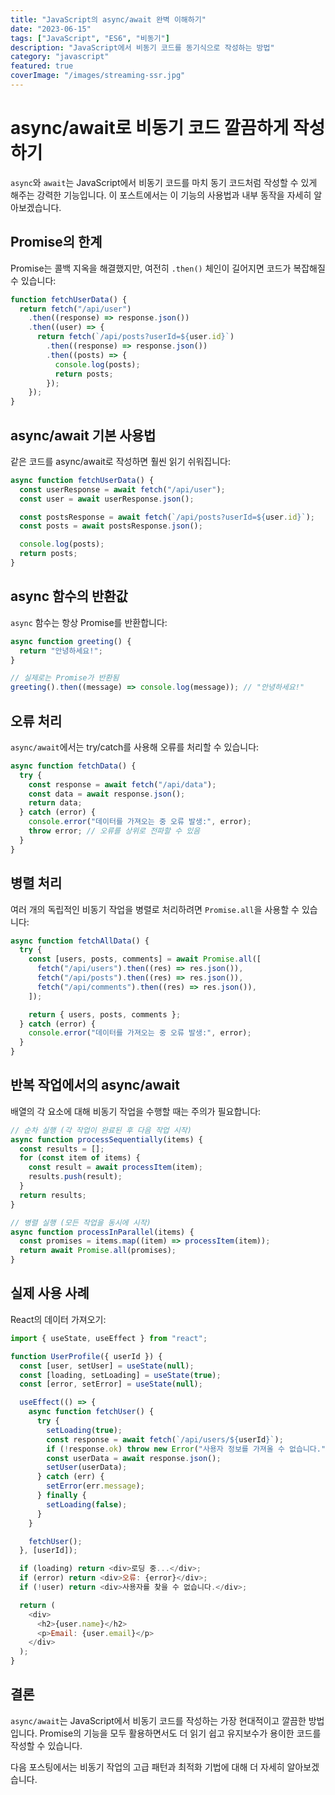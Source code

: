 ```yaml
---
title: "JavaScript의 async/await 완벽 이해하기"
date: "2023-06-15"
tags: ["JavaScript", "ES6", "비동기"]
description: "JavaScript에서 비동기 코드를 동기식으로 작성하는 방법"
category: "javascript"
featured: true
coverImage: "/images/streaming-ssr.jpg"
---
```


# async/await로 비동기 코드 깔끔하게 작성하기

`async`와 `await`는 JavaScript에서 비동기 코드를 마치 동기 코드처럼 작성할 수 있게 해주는 강력한 기능입니다. 이 포스트에서는 이 기능의 사용법과 내부 동작을 자세히 알아보겠습니다.

## Promise의 한계

Promise는 콜백 지옥을 해결했지만, 여전히 `.then()` 체인이 길어지면 코드가 복잡해질 수 있습니다:

```javascript
function fetchUserData() {
  return fetch("/api/user")
    .then((response) => response.json())
    .then((user) => {
      return fetch(`/api/posts?userId=${user.id}`)
        .then((response) => response.json())
        .then((posts) => {
          console.log(posts);
          return posts;
        });
    });
}
```

## async/await 기본 사용법

같은 코드를 async/await로 작성하면 훨씬 읽기 쉬워집니다:

```javascript
async function fetchUserData() {
  const userResponse = await fetch("/api/user");
  const user = await userResponse.json();

  const postsResponse = await fetch(`/api/posts?userId=${user.id}`);
  const posts = await postsResponse.json();

  console.log(posts);
  return posts;
}
```

## async 함수의 반환값

`async` 함수는 항상 Promise를 반환합니다:

```javascript
async function greeting() {
  return "안녕하세요!";
}

// 실제로는 Promise가 반환됨
greeting().then((message) => console.log(message)); // "안녕하세요!"
```

## 오류 처리

`async/await`에서는 try/catch를 사용해 오류를 처리할 수 있습니다:

```javascript
async function fetchData() {
  try {
    const response = await fetch("/api/data");
    const data = await response.json();
    return data;
  } catch (error) {
    console.error("데이터를 가져오는 중 오류 발생:", error);
    throw error; // 오류를 상위로 전파할 수 있음
  }
}
```

## 병렬 처리

여러 개의 독립적인 비동기 작업을 병렬로 처리하려면 `Promise.all`을 사용할 수 있습니다:

```javascript
async function fetchAllData() {
  try {
    const [users, posts, comments] = await Promise.all([
      fetch("/api/users").then((res) => res.json()),
      fetch("/api/posts").then((res) => res.json()),
      fetch("/api/comments").then((res) => res.json()),
    ]);

    return { users, posts, comments };
  } catch (error) {
    console.error("데이터를 가져오는 중 오류 발생:", error);
  }
}
```

## 반복 작업에서의 async/await

배열의 각 요소에 대해 비동기 작업을 수행할 때는 주의가 필요합니다:

```javascript
// 순차 실행 (각 작업이 완료된 후 다음 작업 시작)
async function processSequentially(items) {
  const results = [];
  for (const item of items) {
    const result = await processItem(item);
    results.push(result);
  }
  return results;
}

// 병렬 실행 (모든 작업을 동시에 시작)
async function processInParallel(items) {
  const promises = items.map((item) => processItem(item));
  return await Promise.all(promises);
}
```

## 실제 사용 사례

React의 데이터 가져오기:

```javascript
import { useState, useEffect } from "react";

function UserProfile({ userId }) {
  const [user, setUser] = useState(null);
  const [loading, setLoading] = useState(true);
  const [error, setError] = useState(null);

  useEffect(() => {
    async function fetchUser() {
      try {
        setLoading(true);
        const response = await fetch(`/api/users/${userId}`);
        if (!response.ok) throw new Error("사용자 정보를 가져올 수 없습니다.");
        const userData = await response.json();
        setUser(userData);
      } catch (err) {
        setError(err.message);
      } finally {
        setLoading(false);
      }
    }

    fetchUser();
  }, [userId]);

  if (loading) return <div>로딩 중...</div>;
  if (error) return <div>오류: {error}</div>;
  if (!user) return <div>사용자를 찾을 수 없습니다.</div>;

  return (
    <div>
      <h2>{user.name}</h2>
      <p>Email: {user.email}</p>
    </div>
  );
}
```

## 결론

`async/await`는 JavaScript에서 비동기 코드를 작성하는 가장 현대적이고 깔끔한 방법입니다. Promise의 기능을 모두 활용하면서도 더 읽기 쉽고 유지보수가 용이한 코드를 작성할 수 있습니다.

다음 포스팅에서는 비동기 작업의 고급 패턴과 최적화 기법에 대해 더 자세히 알아보겠습니다.

